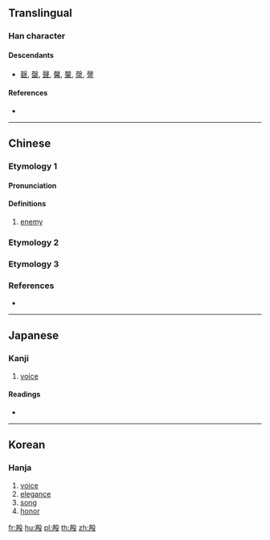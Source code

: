 {{character info/new}}
==Translingual==

===Han character===
{{Han char|rn=79|rad=殳|as=07|sn=11|four=|canj=GHHNE|ids=⿰声殳}}

====Descendants====
* [[磬]], [[罄]], [[聲]], [[馨]], [[䡰]], [[漀]], [[謦]]

====References====
* {{Han ref|kx=0585.060|dkj=16633|dj=0977.250|hdz=32159.060|uh=6BB8|ud=27576}}

----

==Chinese==

===Etymology 1===
{{zh-forms}}

====Pronunciation====
{{zh-pron
|m=kēng
|c=
|mc=y
|oc=y
|ma=
|cat=n
}}

====Definitions====
{{zh-hanzi}}

# [[enemy]]

===Etymology 2===
{{zh-see|磬|v}}

===Etymology 3===
{{zh-see|聲|v}}

===References===
* {{R:twedu|C05907}}

----

==Japanese==

===Kanji===
{{ja-kanji|grade=|rs=殳07}}

# [[voice]]

====Readings====
* {{ja-readings|on=[[けい]] (kei), [[きょう]] (kyō), [[こう]] (kō), [[せい]] (sei), [[しょう]] (shō)|kun=[[けい]] (kei), [[てき]] (teki), [[こえ]] (koe)}}

----

==Korean==

===Hanja===
{{ko-hanja|hangeul=성|eumhun=|rv=seong|mr=sŏng|y=seng}}

# [[voice]]
# [[elegance]]
# [[song]]
# [[honor]]

[[fr:殸]]
[[hu:殸]]
[[pl:殸]]
[[th:殸]]
[[zh:殸]]